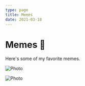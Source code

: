 ```yaml
---
type: page
title: Memes
date: 2021-03-18
---
```


# Memes 🥵

Here's some of my favorite memes.


<Image
  src="/images/meme1.png"
  alt="Photo"
  width={1080}
  height={1080}
  priority
  className="next-image"
/>


<Image
  src="/images/meme2.png"
  alt="Photo"
  width={1080}
  height={1080}
  priority
  className="next-image"
/>
